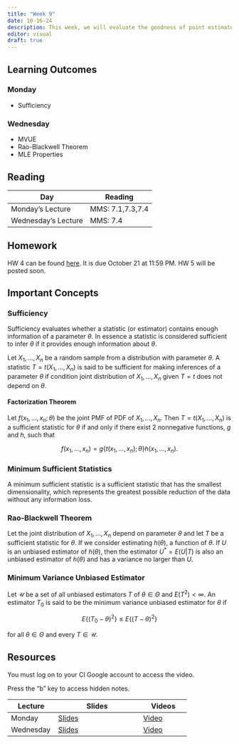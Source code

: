 ```yaml
---
title: "Week 9"
date: 10-16-24
description: This week, we will evaluate the goodness of point estimators.
editor: visual
draft: true
---
```


## Learning Outcomes

### Monday

-   Sufficiency

### Wednesday

-   MVUE
-   Rao-Blackwell Theorem
-   MLE Properties

## Reading

| Day                 | Reading          |
|---------------------|------------------|
| Monday's Lecture    | MMS: 7.1,7.3,7.4 |
| Wednesday's Lecture | MMS: 7.4         |

## Homework

HW 4 can be found [here](https://m453.inqs.info/hws/hw4.html). It is due October 21 at 11:59 PM. HW 5 will be posted soon.

## Important Concepts

### Sufficiency

Sufficiency evaluates whether a statistic (or estimator) contains enough information of a parameter $\theta$. In essence a statistic is considered sufficient to infer $\theta$ if it provides enough information about $\theta$.

Let $X_1,\ldots,X_n$ be a random sample from a distribution with parameter $\theta$. A statistic $T=t(X_1,\ldots,X_n)$ is said to be sufficient for making inferences of a parameter $\theta$ if condition joint distribution of $X_1,\ldots,X_n$ given $T=t$ does not depend on $\theta$.

#### Factorization Theorem

Let $f(x_1, \ldots, x_n;\theta)$ be the joint PMF of PDF of $X_1, \ldots,X_n$. Then $T=t(X_1,\ldots,X_n)$ is a sufficient statistic for $\theta$ if and only if there exist 2 nonnegative functions, $g$ and $h$, such that

$$
f(x_1,\ldots,x_n) = g\{t(x_1,\ldots,x_n);\theta\}h(x_1,\ldots,x_n).
$$

### Minimum Sufficient Statistics

A minimum sufficient statistic is a sufficient statistic that has the smallest dimensionality, which represents the greatest possible reduction of the data without any information loss.

### Rao-Blackwell Theorem

Let the joint distribution of $X_1,\ldots,X_n$ depend on parameter $\theta$ and let $T$ be a sufficient statistic for $\theta$. If we consider estimating $h(\theta)$, a function of $\theta$. If $U$ is an unbiased estimator of $h(\theta)$, then the estimator $U^*=E(U|T)$ is also an unbiased estimator of $h(\theta)$ and has a variance no larger than $U$.

### Minimum Variance Unbiased Estimator

Let $\mathcal U$ be a set of all unbiased estimators $T$ of $\theta\in\Theta$ and $E(T^2)<\infty$. An estimator $T_0$ is said to be the minimum variance unbiased estimator for $\theta$ if

$$
E\{(T_0-\theta)^2\}\le E\{(T-\theta)^2\} 
$$

for all $\theta\in\Theta$ and every $T\in \mathcal U$.

## Resources

You must log on to your CI Google account to access the video.

Press the "b" key to access hidden notes.

| Lecture   | Slides                                                             | Videos                                |
|-------------------|----------------------------------|-------------------|
| Monday    | [Slides](https://m453.inqs.info/files/Lecture_13_class/index.html) | [Video](https://youtu.be/Tbj2Qn2f1mg) |
| Wednesday | [Slides](https://m453.inqs.info/files/Lecture_14_class/index.html) | [Video](https://youtu.be/OrNToVmEEfI) |
